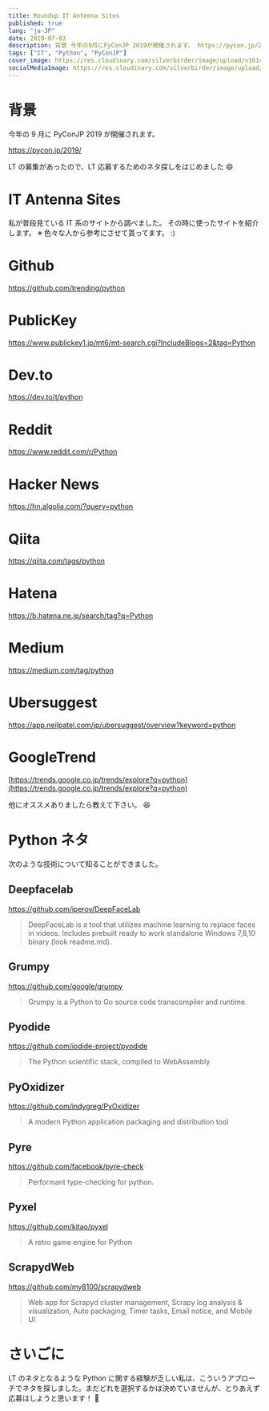 ```yaml
---
title: Roundup IT Antenna Sites
published: true
lang: "ja-JP"
date: 2019-07-03
description: 背景 今年の9月にPyConJP 2019が開催されます。 https://pycon.jp/2019/ LTの募集があったので、LT応募するためのネタ探しをはじめました
tags: ["IT", "Python", "PyConJP"]
cover_image: https://res.cloudinary.com/silverbirder/image/upload/v1614412165/silver-birder.github.io/blog/photo_by_Shahadat_Shemul_on_Unsplash.jpg
socialMediaImage: https://res.cloudinary.com/silverbirder/image/upload/v1614412165/silver-birder.github.io/blog/photo_by_Shahadat_Shemul_on_Unsplash.jpg
---
```


# 背景

今年の 9 月に PyConJP 2019 が開催されます。

https://pycon.jp/2019/

LT の募集があったので、LT 応募するためのネタ探しをはじめました 😄

# IT Antenna Sites

私が普段見ている IT 系のサイトから調べました。
その時に使ったサイトを紹介します。
※ 色々な人から参考にさせて貰ってます。 :)

# Github

https://github.com/trending/python

# PublicKey

https://www.publickey1.jp/mt6/mt-search.cgi?IncludeBlogs=2&tag=Python

# Dev.to

https://dev.to/t/python

# Reddit

https://www.reddit.com/r/Python

# Hacker News

https://hn.algolia.com/?query=python

# Qiita

https://qiita.com/tags/python

# Hatena

https://b.hatena.ne.jp/search/tag?q=Python

# Medium

https://medium.com/tag/python

# Ubersuggest

https://app.neilpatel.com/jp/ubersuggest/overview?keyword=python

# GoogleTrend

[https://trends.google.co.jp/trends/explore?q=python](https://trends.google.co.jp/trends/explore?q=python)

他にオススメありましたら教えて下さい。 😆

# Python ネタ

次のような技術について知ることができました。

## Deepfacelab

https://github.com/iperov/DeepFaceLab

> DeepFaceLab is a tool that utilizes machine learning to replace faces in videos. Includes prebuilt ready to work standalone Windows 7,8,10 binary (look readme.md).

## Grumpy

https://github.com/google/grumpy

> Grumpy is a Python to Go source code transcompiler and runtime.

## Pyodide

https://github.com/iodide-project/pyodide

> The Python scientific stack, compiled to WebAssembly

## PyOxidizer

https://github.com/indygreg/PyOxidizer

> A modern Python application packaging and distribution tool

## Pyre

https://github.com/facebook/pyre-check

> Performant type-checking for python.

## Pyxel

https://github.com/kitao/pyxel

> A retro game engine for Python

## ScrapydWeb

https://github.com/my8100/scrapydweb

> Web app for Scrapyd cluster management, Scrapy log analysis & visualization, Auto packaging, Timer tasks, Email notice, and Mobile UI

# さいごに

LT のネタとなるような Python に関する経験が乏しい私は、こういうアプローチでネタを探しました。まだどれを選択するかは決めていませんが、とりあえず応募はしようと思います！ 💪
